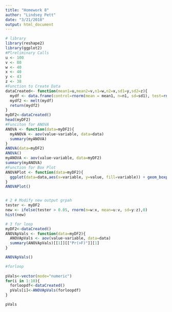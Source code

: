 ```yaml
---
title: "Homework 8"
author: "Lindsey Pett"
date: "3/21/2018"
output: html_document
---
```

```r
# library
library(reshape2)
library(ggplot2)
#Plreliminary Calls
u <- 100
v <- 80
w <- 40
x <- 40
y <- 43
z <- 38
#Function to Create Data
dataCreated<- function(mean1=u,mean2=v,n1=w,n2=x,sd1=y,sd2=z){
  mydf <- data.frame(control=rnorm(mean = mean1, n=n1, sd=sd1), test=rnorm(mean=mean2, n=n2, sd=sd2))
  mydf2 <- melt(mydf)
  return(mydf2)
}
myDF2<-dataCreated()
head(myDF2)
#Funciton for ANOVA
ANOVA <- function(data=myDF2){
  myANOVA <- aov(value~variable, data=data)
  summary(myANOVA)
}
ANOVA(data=myDF2)
ANOVA()
myANOVA <- aov(value~variable, data=myDF2)
summary(myANOVA)
#Function for Box Plot
ANOVAPlot <- function(data=myDF2){
  ggplot(data=data,aes(x=variable, y=value, fill=variable)) + geom_boxplot()
}
ANOVAPlot()


# 2 # Modify new output grpah
tester <- myDF2 
new <- ifelse(tester > 0.05, rnorm(n=w:x, mean=u:v, sd=y:z),0)
hist(new)

# 3 for loop
myDF2<-dataCreated()
ANOVApVals <- function(data=myDF2){
  ANOVApVals <- aov(value~variable, data=data)
  summary(ANOVApVals)[[1]][["Pr(>F)"]][1]
}

ANOVApVals()

#forloop
 
pVals<-vector(mode="numeric")
for(i in 1:10){
  forloopdf<-dataCreated()
  pVals[i]<-ANOVApVals(forloopdf)
}

pVals
```






